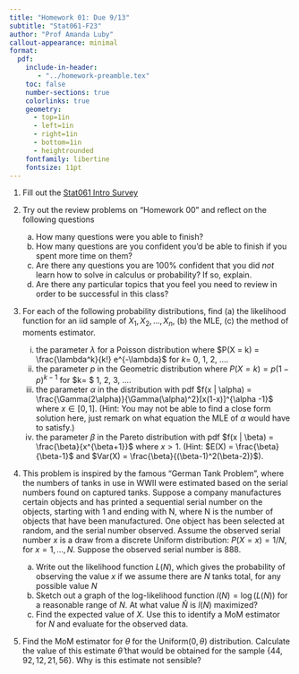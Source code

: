 ```yaml
---
title: "Homework 01: Due 9/13"
subtitle: "Stat061-F23"
author: "Prof Amanda Luby"
callout-appearance: minimal
format:
  pdf:
    include-in-header: 
       - "../homework-preamble.tex"
    toc: false
    number-sections: true
    colorlinks: true
    geometry:
      - top=1in
      - left=1in
      - right=1in
      - bottom=1in
      - heightrounded
    fontfamily: libertine
    fontsize: 11pt
---
```


1. Fill out the [Stat061 Intro Survey](https://forms.gle/wHcF7DhhPzY8cddX6) 

1. Try out the review problems on "Homework 00" and reflect on the following questions
    a) How many questions were you able to finish?
    b) How many questions are you confident you'd be able to finish if you spent more time on them?
    c) Are there any questions you are 100% confident that you did *not* learn how to solve in calculus or probability? If so, explain. 
    d) Are there any particular topics that you feel you need to review in order to be successful in this class? 

1. For each of the following probability distributions, find (a) the likelihood function for an iid sample of $X_1, X_2, ..., X_n$, (b) the MLE, (c) the method of moments estimator. 
    i) the parameter $\lambda$ for a Poisson distribution where $P(X = k) = \frac{\lambda^k}{k!} e^{-\lambda}$ for $k=$ 0, 1, 2, $\ldots$.
    ii) the parameter $p$ in the Geometric distribution where $P(X = k) = p(1 - p)^{k-1}$ for $k= $ 1, 2, 3, $\ldots$.
    iii) the parameter $\alpha$ in the distribution with pdf $f(x | \alpha) = \frac{\Gamma(2\alpha)}{\Gamma(\alpha)^2}[x(1-x)]^{\alpha -1}$ where $x \in [0,1]$. (Hint: You may not be able to find a close form solution here, just remark on what equation the MLE of $\alpha$ would have to satisfy.)
    iv) the parameter $\beta$ in the Pareto distribution with pdf $f(x | \beta) = \frac{\beta}{x^{\beta+1}}$ where $x > 1$. (Hint: $E(X) = \frac{\beta}{\beta-1}$ and $Var(X) = \frac{\beta}{(\beta-1)^2(\beta-2)}$).

1. This problem is inspired by the famous “German Tank Problem", where the numbers of tanks in use in WWII were estimated based on the serial numbers found on captured tanks. Suppose a company manufactures certain objects and has printed a sequential serial number on the objects, starting with 1 and ending with N, where N is the number of objects that have been manufactured. One object has been selected at random, and the serial number observed. Assume the observed serial number $x$ is a draw from a discrete Uniform distribution: $P(X = x) = 1/N$, for $x = 1,...,N$. Suppose the observed serial number is 888.
    a) Write out the likelihood function $L(N)$, which gives the probability of observing the value $x$ if we assume there are $N$ tanks total, for any possible value $N$
    a) Sketch out a graph of the log-likelihood function $l(N) = \log(L(N))$ for a reasonable range of $N$. At what value $\hat{N}$ is $l(N)$ maximized? 
    a) Find the expected value of $X$. Use this to identify a MoM estimator for $N$ and evaluate for the observed data. 

1. Find the MoM estimator for $\theta$ for the Uniform($0,\theta$) distribution. Calculate the value of this estimate $\hat{\theta}$ that would be obtained for the sample $\{44, 92, 12, 21, 56\}$. Why is this estimate not sensible? 